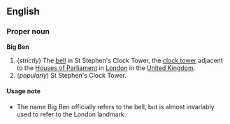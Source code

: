 ==English==
===Proper noun===
'''Big Ben'''

#(''strictly'') The [[bell]] in St Stephen's Clock Tower, the [[clock tower]] adjacent to the [[Houses of Parliament]] in [[London]] in the [[United Kingdom]].
#(''popularly'') St Stephen's Clock Tower.

====Usage note====
*The name Big Ben officially refers to the bell, but is almost invariably used to refer to the London landmark.
